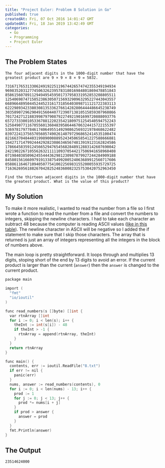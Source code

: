 ```yaml
---
title: "Project Euler: Problem 8 Solution in Go"
published: true
createdAt: Fri, 07 Oct 2016 14:01:47 GMT
updatedAt: Fri, 18 Jan 2019 13:42:49 GMT
categories:
  - Go
  - Programming
  - Project Euler
---
```


## The Problem States

```text
The four adjacent digits in the 1000-digit number that have the greatest product are 9 × 9 × 8 × 9 = 5832.

73167176531330624919225119674426574742355349194934
96983520312774506326239578318016984801869478851843
85861560789112949495459501737958331952853208805511
12540698747158523863050715693290963295227443043557
66896648950445244523161731856403098711121722383113
62229893423380308135336276614282806444486645238749
30358907296290491560440772390713810515859307960866
70172427121883998797908792274921901699720888093776
65727333001053367881220235421809751254540594752243
52584907711670556013604839586446706324415722155397
53697817977846174064955149290862569321978468622482
83972241375657056057490261407972968652414535100474
82166370484403199890008895243450658541227588666881
16427171479924442928230863465674813919123162824586
17866458359124566529476545682848912883142607690042
24219022671055626321111109370544217506941658960408
07198403850962455444362981230987879927244284909188
84580156166097919133875499200524063689912560717606
05886116467109405077541002256983155200055935729725
71636269561882670428252483600823257530420752963450

Find the thirteen adjacent digits in the 1000-digit number that have the greatest product. What is the value of this product?

```

## My Solution

To make it more realistic, I wanted to read the number from a file so I first wrote a function to read the number
from a file and convert the numbers to integers, skipping the newline characters. I had to take each character an
subtract 48 because the computer is reading ASCII values ([like in this table](http://www.asciitable.com/index/asciifull.gif)).
The newline character in ASCII will be negative so I added the if statement to make sure that I skip those characters.
The array that is returned is just an array of integers representing all the integers in the block of numbers above.

The main loop is pretty straightforward. It loops through and multiplies 13 digits, stoping short of the end by 13
digits to avoid an error. If the current product is larger than the current (`answer`) then the `answer` is changed
to the current product.

```c
package main

import (
  "fmt"
  "io/ioutil"
)

func read_numbers(s []byte) []int {
  var rtnArray []int
  for i := 0; i < len(s); i++ {
    theInt := int(s[i]) - 48
    if theInt > -1 {
      rtnArray = append(rtnArray, theInt)
    }
  }
  return rtnArray
}

func main() {
  contents, err := ioutil.ReadFile("8.txt")
  if err != nil {
    panic(err)
  }
  nums, answer := read_numbers(contents), 0
  for i := 0; i < len(nums) - 13; i++ {
    prod := 1
    for j := 0; j < 13; j++ {
      prod *= nums[i + j]
    }
    if prod > answer {
      answer = prod
    }
  }
  fmt.Println(answer)
}
```

## The Output

```text
23514624000
```
